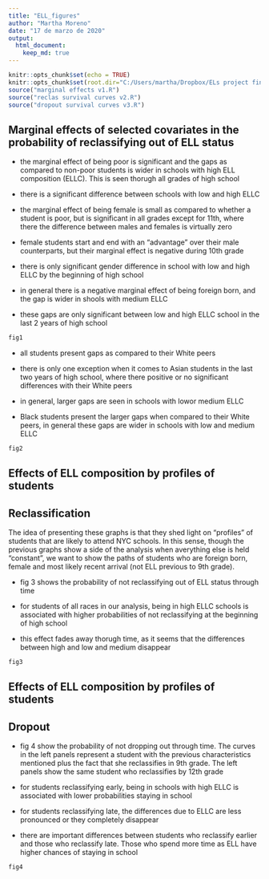 ---
title: "ELL_figures"
author: "Martha Moreno"
date: "17 de marzo de 2020"
output: 
  html_document:
    keep_md: true
---

```{r setup, include=FALSE}

knitr::opts_chunk$set(echo = TRUE)
knitr::opts_chunk$set(root.dir="C:/Users/martha/Dropbox/ELs project final")
source("marginal effects v1.R")
source("reclas survival curves v2.R")
source("dropout survival curves v3.R")

```

## Marginal effects of selected covariates in the probability of reclassifying out of ELL status

- the marginal effect of being poor is significant and the gaps as compared to non-poor students is wider in schools with high ELL composition (ELLC). This is seen thorugh all grades of high school

- there is a significant difference between schools with low and high ELLC

- the marginal effect of being female is small as compared to whether a student is poor, but is significant in all grades except for 11th, where there the difference between males and females is virtually zero

- female students start and end with an "advantage" over their male counterparts, but their marginal effect is negative during 10th grade

- there is only significant gender difference in school with low and high ELLC by the beginning of high school

- in general there is a negative marginal effect of being foreign born, and the gap is wider in shools with medium ELLC

- these gaps are only significant between low and high ELLC school in the last 2 years of high school

```{r}
fig1
```

- all students present gaps as compared to their White peers

- there is only one exception when it comes to Asian students in the last two years of high school, where there positive or no significant differences with their White peers

- in general, larger gaps are seen in schools with lowor medium ELLC

- Black students present the larger gaps when compared to their White peers, in general these gaps are wider in schools with low and medium ELLC 

```{r}
fig2
```

## Effects of ELL composition by profiles of students
## Reclassification

The idea of presenting these graphs is that they shed light on "profiles" of students that are likely to attend NYC schools. In this sense, though the previous graphs show a side of the analysis when averything else is held "constant", we want to show the paths of students who are foreign born, female and most likely recent arrival (not ELL previous to 9th grade).

- fig 3 shows the probability of not reclassifying out of ELL status through time

- for students of all races in our analysis, being in high ELLC schools is associated with higher probabilities of not reclassifying at the beginning of high school

- this effect fades away thorugh time, as it seems that the differences between high and low and medium disappear


```{r}
fig3
```

## Effects of ELL composition by profiles of students
## Dropout

- fig 4 show the probability of not dropping out through time. The curves in the left panels represent a student with the previous characteristics mentioned plus the fact that she reclassifies in 9th grade. The left panels show the same student who reclassifies by 12th grade

- for students reclassifying early, being in schools with high ELLC is associated with lower probabilities staying in school 

- for students reclassifying late, the differences due to ELLC are less pronounced or they completely disappear 

- there are important differences between students who reclassify earlier and those who reclassify late. Those who spend more time as ELL have higher chances of staying in school

```{r}
fig4
```
